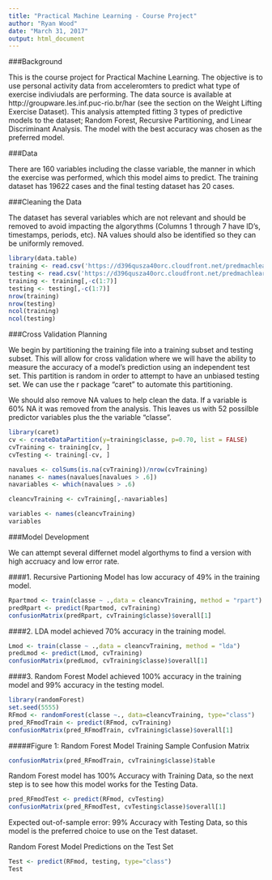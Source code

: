 ---
title: "Practical Machine Learning - Course Project"
author: "Ryan Wood"
date: "March 31, 2017"
output: html_document
---

###Background

This is the course project for Practical Machine Learning. The objective is to use personal activity data from acceleromters to predict what type of exercise indiviudals are performing. The data source is available at http://groupware.les.inf.puc-rio.br/har (see the section on the Weight Lifting Exercise Dataset). This analysis attempted fitting 3 types of predictive models to the dataset; Random Forest, Recursive Partitioning, and Linear Discriminant Analysis. The model with the best accuracy was chosen as the preferred model.

###Data

There are 160 variables including the classe variable, the manner in which the exercise was performed, which this model aims to predict.  The training dataset has 19622 cases and the final testing dataset has 20 cases.

###Cleaning the Data

The dataset has several variables which are not relevant and should be removed to avoid impacting the algorythms (Columns 1 through 7 have ID's, timestamps, periods, etc). NA values should also be identified so they can be uniformly removed.
```{r}
library(data.table)
training <- read.csv('https://d396qusza40orc.cloudfront.net/predmachlearn/pml-training.csv', na.strings=c("NA","#DIV/0",""))
testing <- read.csv('https://d396qusza40orc.cloudfront.net/predmachlearn/pml-testing.csv', na.strings=c("NA","#DIV/0",""))
training <- training[,-c(1:7)]
testing <- testing[,-c(1:7)]
nrow(training)
nrow(testing)
ncol(training)
ncol(testing)
```
###Cross Validation Planning

We begin by partitioning the training file into a training subset and testing subset.  This will allow for cross validation where we will have the ability to measure the accuracy of a model's prediction using an independent test set.  This partition is random in order to attempt to have an unbiased testing set.  We can use the r package "caret" to automate this partitioning.

We should also remove NA values to help clean the data. If a variable is 60% NA it was removed from the analysis.  This leaves us with 52 possilble predictor variables plus the the variable "classe".
```{r}
library(caret)
cv <- createDataPartition(y=training$classe, p=0.70, list = FALSE)
cvTraining <- training[cv, ]
cvTesting <- training[-cv, ]

navalues <- colSums(is.na(cvTraining))/nrow(cvTraining)
nanames <- names(navalues[navalues > .6])
navariables <- which(navalues > .6)

cleancvTraining <- cvTraining[,-navariables]

variables <- names(cleancvTraining)
variables
```
###Model Development

We can attempt several differnet model algorthyms to find a version with high accruacy and low error rate.

####1. Recursive Partioning Model has low accuracy of 49% in the training model.
```{r}
Rpartmod <- train(classe ~ .,data = cleancvTraining, method = "rpart")
predRpart <- predict(Rpartmod, cvTraining)
confusionMatrix(predRpart, cvTraining$classe)$overall[1]
```

####2. LDA model achieved 70% accuracy in the training model.
```{r}
Lmod <- train(classe ~ .,data = cleancvTraining, method = "lda")
predLmod <- predict(Lmod, cvTraining)
confusionMatrix(predLmod, cvTraining$classe)$overall[1]
```

####3. Random Forest Model achieved 100% accuracy in the training model and 99% accuracy in the testing model.
```{r}
library(randomForest)
set.seed(5555)
RFmod <- randomForest(classe ~., data=cleancvTraining, type="class")
pred_RFmodTrain <- predict(RFmod, cvTraining)
confusionMatrix(pred_RFmodTrain, cvTraining$classe)$overall[1]
```
#####Figure 1: Random Forest Model Training Sample Confusion Matrix
```{r}
confusionMatrix(pred_RFmodTrain, cvTraining$classe)$table
```
Random Forest model has 100% Accuracy with Training Data, so the next step is to see how this model works for the Testing Data.

```{r}
pred_RFmodTest <- predict(RFmod, cvTesting)
confusionMatrix(pred_RFmodTest, cvTesting$classe)$overall[1]
```
Expected out-of-sample error: 99% Accuracy with Testing Data, so this model is the preferred choice to use on the Test dataset.

Random Forest Model Predictions on the Test Set
```{r}
Test <- predict(RFmod, testing, type="class")
Test
```